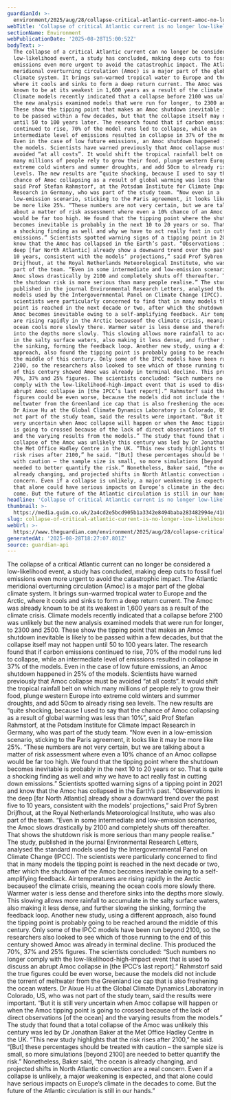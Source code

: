 ```yaml
---
guardianId: >-
  environment/2025/aug/28/collapse-critical-atlantic-current-amoc-no-longer-low-likelihood-study
webTitle: 'Collapse of critical Atlantic current is no longer low-likelihood, study finds'
sectionName: Environment
webPublicationDate: '2025-08-28T15:00:52Z'
bodyText: >-
  The collapse of a critical Atlantic current can no longer be considered a
  low-likelihood event, a study has concluded, making deep cuts to fossil fuel
  emissions even more urgent to avoid the catastrophic impact. The Atlantic
  meridional overturning circulation (Amoc) is a major part of the global
  climate system. It brings sun-warmed tropical water to Europe and the Arctic,
  where it cools and sinks to form a deep return current. The Amoc was already
  known to be at its weakest in 1,600 years as a result of the climate crisis.
  Climate models recently indicated that a collapse before 2100 was unlikely but
  the new analysis examined models that were run for longer, to 2300 and 2500.
  These show the tipping point that makes an Amoc shutdown inevitable is likely
  to be passed within a few decades, but that the collapse itself may not happen
  until 50 to 100 years later. The research found that if carbon emissions
  continued to rise, 70% of the model runs led to collapse, while an
  intermediate level of emissions resulted in collapse in 37% of the models.
  Even in the case of low future emissions, an Amoc shutdown happened in 25% of
  the models. Scientists have warned previously that Amoc collapse must be
  avoided “at all costs”. It would shift the tropical rainfall belt on which
  many millions of people rely to grow their food, plunge western Europe into
  extreme cold winters and summer droughts, and add 50cm to already rising sea
  levels. The new results are “quite shocking, because I used to say that the
  chance of Amoc collapsing as a result of global warming was less than 10%”,
  said Prof Stefan Rahmstorf, at the Potsdam Institute for Climate Impact
  Research in Germany, who was part of the study team. “Now even in a
  low-emission scenario, sticking to the Paris agreement, it looks like it may
  be more like 25%. “These numbers are not very certain, but we are talking
  about a matter of risk assessment where even a 10% chance of an Amoc collapse
  would be far too high. We found that the tipping point where the shutdown
  becomes inevitable is probably in the next 10 to 20 years or so. That is quite
  a shocking finding as well and why we have to act really fast in cutting down
  emissions.” Scientists spotted warning signs of a tipping point in 2021 and
  know that the Amoc has collapsed in the Earth’s past. “Observations in the
  deep [far North Atlantic] already show a downward trend over the past five to
  10 years, consistent with the models’ projections,” said Prof Sybren
  Drijfhout, at the Royal Netherlands Meteorological Institute, who was also
  part of the team. “Even in some intermediate and low-emission scenarios, the
  Amoc slows drastically by 2100 and completely shuts off thereafter. That shows
  the shutdown risk is more serious than many people realise.” The study,
  published in the journal Environmental Research Letters, analysed the standard
  models used by the Intergovernmental Panel on Climate Change (IPCC). The
  scientists were particularly concerned to find that in many models the tipping
  point is reached in the next decade or two, after which the shutdown of the
  Amoc becomes inevitable owing to a self-amplifying feedback. Air temperatures
  are rising rapidly in the Arctic becauseof the climate crisis, meaning the
  ocean cools more slowly there. Warmer water is less dense and therefore sinks
  into the depths more slowly. This slowing allows more rainfall to accumulate
  in the salty surface waters, also making it less dense, and further slowing
  the sinking, forming the feedback loop. Another new study, using a different
  approach, also found the tipping point is probably going to be reached around
  the middle of this century. Only some of the IPCC models have been run beyond
  2100, so the researchers also looked to see which of those running to the end
  of this century showed Amoc was already in terminal decline. This produced the
  70%, 37% and 25% figures. The scientists concluded: “Such numbers no longer
  comply with the low-likelihood-high-impact event that is used to discuss an
  abrupt Amoc collapse in [the IPCC’s last report].” Rahmstorf said the true
  figures could be even worse, because the models did not include the torrent of
  meltwater from the Greenland ice cap that is also freshening the ocean waters.
  Dr Aixue Hu at the Global Climate Dynamics Laboratory in Colorado, US, who was
  not part of the study team, said the results were important. “But it is still
  very uncertain when Amoc collapse will happen or when the Amoc tipping point
  is going to crossed because of the lack of direct observations [of the ocean]
  and the varying results from the models.” The study that found that a total
  collapse of the Amoc was unlikely this century was led by Dr Jonathan Baker at
  the Met Office Hadley Centre in the UK. “This new study highlights that the
  risk rises after 2100,” he said. “[But] these percentages should be treated
  with caution – the sample size is small, so more simulations [beyond 2100] are
  needed to better quantify the risk.” Nonetheless, Baker said, “the ocean is
  already changing, and projected shifts in North Atlantic convection are a real
  concern. Even if a collapse is unlikely, a major weakening is expected, and
  that alone could have serious impacts on Europe’s climate in the decades to
  come. But the future of the Atlantic circulation is still in our hands.”
headline: 'Collapse of critical Atlantic current is no longer low-likelihood, study finds'
thumbnail: >-
  https://media.guim.co.uk/2a4cd2e5bcd905b1a3342e8494baba283482994e/418_0_3333_2667/500.jpg
slug: collapse-of-critical-atlantic-current-is-no-longer-low-likelihood-study-finds
webUrl: >-
  https://www.theguardian.com/environment/2025/aug/28/collapse-critical-atlantic-current-amoc-no-longer-low-likelihood-study
generatedAt: '2025-08-28T18:27:07.801Z'
source: guardian-api
---
```

The collapse of a critical Atlantic current can no longer be considered a low-likelihood event, a study has concluded, making deep cuts to fossil fuel emissions even more urgent to avoid the catastrophic impact. The Atlantic meridional overturning circulation (Amoc) is a major part of the global climate system. It brings sun-warmed tropical water to Europe and the Arctic, where it cools and sinks to form a deep return current. The Amoc was already known to be at its weakest in 1,600 years as a result of the climate crisis. Climate models recently indicated that a collapse before 2100 was unlikely but the new analysis examined models that were run for longer, to 2300 and 2500. These show the tipping point that makes an Amoc shutdown inevitable is likely to be passed within a few decades, but that the collapse itself may not happen until 50 to 100 years later. The research found that if carbon emissions continued to rise, 70% of the model runs led to collapse, while an intermediate level of emissions resulted in collapse in 37% of the models. Even in the case of low future emissions, an Amoc shutdown happened in 25% of the models. Scientists have warned previously that Amoc collapse must be avoided “at all costs”. It would shift the tropical rainfall belt on which many millions of people rely to grow their food, plunge western Europe into extreme cold winters and summer droughts, and add 50cm to already rising sea levels. The new results are “quite shocking, because I used to say that the chance of Amoc collapsing as a result of global warming was less than 10%”, said Prof Stefan Rahmstorf, at the Potsdam Institute for Climate Impact Research in Germany, who was part of the study team. “Now even in a low-emission scenario, sticking to the Paris agreement, it looks like it may be more like 25%. “These numbers are not very certain, but we are talking about a matter of risk assessment where even a 10% chance of an Amoc collapse would be far too high. We found that the tipping point where the shutdown becomes inevitable is probably in the next 10 to 20 years or so. That is quite a shocking finding as well and why we have to act really fast in cutting down emissions.” Scientists spotted warning signs of a tipping point in 2021 and know that the Amoc has collapsed in the Earth’s past. “Observations in the deep [far North Atlantic] already show a downward trend over the past five to 10 years, consistent with the models’ projections,” said Prof Sybren Drijfhout, at the Royal Netherlands Meteorological Institute, who was also part of the team. “Even in some intermediate and low-emission scenarios, the Amoc slows drastically by 2100 and completely shuts off thereafter. That shows the shutdown risk is more serious than many people realise.” The study, published in the journal Environmental Research Letters, analysed the standard models used by the Intergovernmental Panel on Climate Change (IPCC). The scientists were particularly concerned to find that in many models the tipping point is reached in the next decade or two, after which the shutdown of the Amoc becomes inevitable owing to a self-amplifying feedback. Air temperatures are rising rapidly in the Arctic becauseof the climate crisis, meaning the ocean cools more slowly there. Warmer water is less dense and therefore sinks into the depths more slowly. This slowing allows more rainfall to accumulate in the salty surface waters, also making it less dense, and further slowing the sinking, forming the feedback loop. Another new study, using a different approach, also found the tipping point is probably going to be reached around the middle of this century. Only some of the IPCC models have been run beyond 2100, so the researchers also looked to see which of those running to the end of this century showed Amoc was already in terminal decline. This produced the 70%, 37% and 25% figures. The scientists concluded: “Such numbers no longer comply with the low-likelihood-high-impact event that is used to discuss an abrupt Amoc collapse in [the IPCC’s last report].” Rahmstorf said the true figures could be even worse, because the models did not include the torrent of meltwater from the Greenland ice cap that is also freshening the ocean waters. Dr Aixue Hu at the Global Climate Dynamics Laboratory in Colorado, US, who was not part of the study team, said the results were important. “But it is still very uncertain when Amoc collapse will happen or when the Amoc tipping point is going to crossed because of the lack of direct observations [of the ocean] and the varying results from the models.” The study that found that a total collapse of the Amoc was unlikely this century was led by Dr Jonathan Baker at the Met Office Hadley Centre in the UK. “This new study highlights that the risk rises after 2100,” he said. “[But] these percentages should be treated with caution – the sample size is small, so more simulations [beyond 2100] are needed to better quantify the risk.” Nonetheless, Baker said, “the ocean is already changing, and projected shifts in North Atlantic convection are a real concern. Even if a collapse is unlikely, a major weakening is expected, and that alone could have serious impacts on Europe’s climate in the decades to come. But the future of the Atlantic circulation is still in our hands.”
